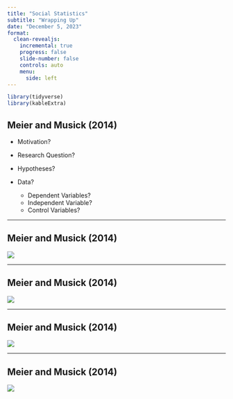 ```yaml
---
title: "Social Statistics"
subtitle: "Wrapping Up"
date: "December 5, 2023"
format: 
  clean-revealjs:
    incremental: true
    progress: false
    slide-number: false
    controls: auto
    menu: 
      side: left
---
```


```r
library(tidyverse)
library(kableExtra)
```



## Meier and Musick (2014)

- Motivation?

- Research Question?

- Hypotheses?

- Data?
  - Dependent Variables?
  - Independent Variable?
  - Control Variables?

---

## Meier and Musick (2014)

![](385_figures/meier_musick_table.png)

---

## Meier and Musick (2014)

![](385_figures/predicted1_depression.png)

---

## Meier and Musick (2014)

![](385_figures/predicted2_substance_use.png)

---

## Meier and Musick (2014)

![](385_figures/predicted3_delinquency.png)


